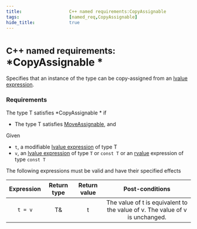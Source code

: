 ```yaml
---
title:                  C++ named requirements:CopyAssignable  
tags:                   [named_req,CopyAssignable]
hide_title:             true
---
```



# <small>C++ named requirements:</small> *CopyAssignable *
Specifies that an instance of the type can be copy-assigned from an [lvalue expression](/docs/std/language/value_category).

### Requirements
The type T satisfies *CopyAssignable * if 
* The type T satisfies [MoveAssignable](/docs/std/named_req/MoveAssignable), and

Given
* `t`, a modifiable [lvalue expression](/docs/std/language/value_category) of type T
* `v`, an [lvalue expression](/docs/std/language/value_category) of type `T` or `const T` or an [rvalue]((/docs/std/language/value_category)) expression of type `const T`

The following expressions must be valid and have their specified effects

| **Expression** | **Return type** | **Return value** |              **Post-conditions**            |
|:----------:|:-----------:|:------------:|:----------------------------------------------------------------------------:|
| `t = v`      | T&          | t            | The value of t is equivalent to the value of v. The value of v is unchanged. |
